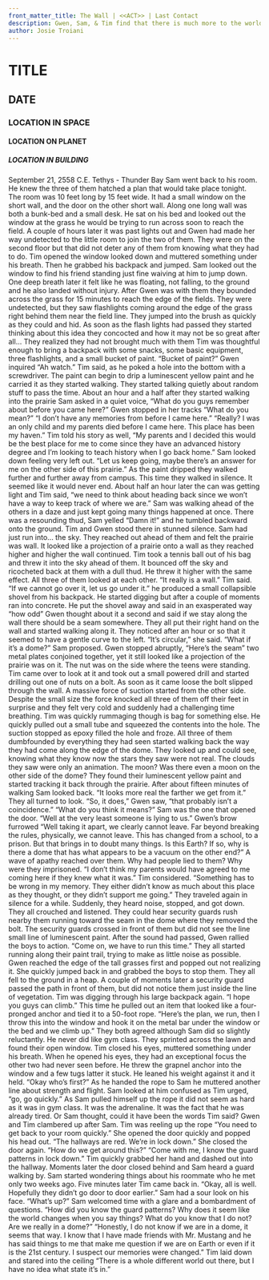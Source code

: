 ```yaml
---
front_matter_title: The Wall | <<ACT>> | Last Contact
description: Gwen, Sam, & Tim find that there is much more to the world than they expected.
author: Josie Troiani
---
```

# TITLE

## DATE

### LOCATION IN SPACE

#### LOCATION ON PLANET

##### LOCATION IN BUILDING

September 21, 2558 C.E.
Tethys - Thunder Bay
Sam went back to his room. He knew the three of them hatched a plan that would take place tonight. The room was 10 feet long by 15 feet wide. It had a small window on the short wall, and the door on the other short wall. Along one long wall was both a bunk-bed and a small desk. He sat on his bed and looked out the window at the grass he would be trying to run across soon to reach the field.
A couple of hours later it was past lights out and Gwen had made her way undetected to the little room to join the two of them. They were on the second floor but that did not deter any of them from knowing what they had to do. Tim opened the window looked down and muttered something under his breath. Then he grabbed his backpack and jumped. Sam looked out the window to find his friend standing just fine waiving at him to jump down. One deep breath later it felt like he was floating, not falling, to the ground and he also landed without injury.
After Gwen was with them they bounded across the grass for 15 minutes to reach the edge of the fields. They were undetected, but they saw flashlights coming around the edge of the grass right behind them near the field line. They jumped into the brush as quickly as they could and hid. As soon as the flash lights had passed they started thinking about this idea they concocted and how it may not be so great after all... They realized they had not brought much with them Tim was thoughtful enough to bring a backpack with some snacks, some basic equipment, three flashlights, and a small bucket of paint.
“Bucket of paint?” Gwen inquired
“Ah watch.” Tim said, as he poked a hole into the bottom with a screwdriver. The paint can begin to drip a luminescent yellow paint and he carried it as they started walking.
They started talking quietly about random stuff to pass the time. About an hour and a half after they started walking into the prairie Sam asked in a quiet voice, “What do you guys remember about before you came here?”
Gwen stopped in her tracks “What do you mean?”
“I don’t have any memories from before I came here.”
“Really? I was an only child and my parents died before I came here. This place has been my haven.”
Tim told his story as well, “My parents and I decided this would be the best place for me to come since they have an advanced history degree and I’m looking to teach history when I go back home.”
Sam looked down feeling very left out. “Let us keep going, maybe there’s an answer for me on the other side of this prairie.”
As the paint dripped they walked further and further away from campus. This time they walked in silence. It seemed like it would never end. About half an hour later the can was getting light and Tim said, “we need to think about heading back since we won’t have a way to keep track of where we are.”
Sam was walking ahead of the others in a daze and just kept going many things happened at once. There was a resounding thud, Sam yelled “Damn it!” and he tumbled backward onto the ground.
Tim and Gwen stood there in stunned silence. Sam had just run into... the sky.
They reached out ahead of them and felt the prairie was wall. It looked like a projection of a prairie onto a wall as they reached higher and higher the wall continued. Tim took a tennis ball out of his bag and threw it into the sky ahead of them. It bounced off the sky and ricocheted back at them with a dull thud. He threw it higher with the same effect.
All three of them looked at each other. “It really is a wall.” Tim said. “If we cannot go over it, let us go under it.” he produced a small collapsible shovel from his backpack. He started digging but after a couple of moments ran into concrete. He put the shovel away and said in an exasperated way “how odd”
Gwen thought about it a second and said if we stay along the wall there should be a seam somewhere. They all put their right hand on the wall and started walking along it. They noticed after an hour or so that it seemed to have a gentle curve to the left. “It’s circular,” she said.
“What if it’s a dome?” Sam proposed.
Gwen stopped abruptly, “Here’s the seam” two metal plates conjoined together, yet it still looked like a projection of the prairie was on it. The nut was on the side where the teens were standing.
Tim came over to look at it and took out a small powered drill and started drilling out one of nuts on a bolt. As soon as it came loose the bolt slipped through the wall. A massive force of suction started from the other side. Despite the small size the force knocked all three of them off their feet in surprise and they felt very cold and suddenly had a challenging time breathing. Tim was quickly rummaging though is bag for something else. He quickly pulled out a small tube and squeezed the contents into the hole. The suction stopped as epoxy filled the hole and froze.
All three of them dumbfounded by everything they had seen started walking back the way they had come along the edge of the dome. They looked up and could see, knowing what they know now the stars they saw were not real. The clouds they saw were only an animation. The moon? Was there even a moon on the other side of the dome?
They found their luminescent yellow paint and started tracking it back through the prairie. After about fifteen minutes of walking Sam looked back. “It looks more real the farther we get from it.” They all turned to look. “So, it does,” Gwen saw, “that probably isn’t a coincidence.”
“What do you think it means?” Sam was the one that opened the door.
“Well at the very least someone is lying to us.” Gwen’s brow furrowed
“Well taking it apart, we clearly cannot leave. Far beyond breaking the rules, physically, we cannot leave. This has changed from a school, to a prison. But that brings in to doubt many things. Is this Earth? If so, why is there a dome that has what appears to be a vacuum on the other end?”
A wave of apathy reached over them. Why had people lied to them? Why were they imprisoned.
“I don’t think my parents would have agreed to me coming here if they knew what it was.” Tim considered. “Something has to be wrong in my memory. They either didn’t know as much about this place as they thought, or they didn’t support me going.”
They traveled again in silence for a while. Suddenly, they heard noise, stopped, and got down. They all crouched and listened. They could hear security guards rush nearby them running toward the seam in the dome where they removed the bolt. The security guards crossed in front of them but did not see the line small line of luminescent paint.
After the sound had passed, Gwen rallied the boys to action. “Come on, we have to run this time.” They all started running along their paint trail, trying to make as little noise as possible. Gwen reached the edge of the tall grasses first and popped out not realizing it. She quickly jumped back in and grabbed the boys to stop them. They all fell to the ground in a heap. A couple of moments later a security guard passed the path in front of them, but did not notice them just inside the line of vegetation.
Tim was digging through his large backpack again. “I hope you guys can climb.” This time he pulled out an item that looked like a four-pronged anchor and tied it to a 50-foot rope. “Here’s the plan, we run, then I throw this into the window and hook it on the metal bar under the window or the bed and we climb up.” They both agreed although Sam did so slightly reluctantly. He never did like gym class.
They sprinted across the lawn and found their open window. Tim closed his eyes, muttered something under his breath. When he opened his eyes, they had an exceptional focus the other two had never seen before. He threw the grapnel anchor into the window and a few tugs latter it stuck. He leaned his weight against it and it held.
“Okay who’s first?” As he handed the rope to Sam he muttered another line about strength and flight. Sam looked at him confused as Tim urged, “go, go quickly.”
As Sam pulled himself up the rope it did not seem as hard as it was in gym class. It was the adrenaline. It was the fact that he was already tired. Or Sam thought, could it have been the words Tim said?
Gwen and Tim clambered up after Sam. Tim was reeling up the rope “You need to get back to your room quickly.”
She opened the door quickly and popped his head out. “The hallways are red. We’re in lock down.” She closed the door again. “How do we get around this?”
“Come with me, I know the guard patterns in lock down.” Tim quickly grabbed her hand and dashed out into the hallway. Moments later the door closed behind and Sam heard a guard walking by.
Sam started wondering things about his roommate who he met only two weeks ago.
Five minutes later Tim came back in. “Okay, all is well. Hopefully they didn’t go door to door earlier.” Sam had a sour look on his face. “What’s up?”
Sam welcomed time with a glare and a bombardment of questions. “How did you know the guard patterns? Why does it seem like the world changes when you say things? What do you know that I do not? Are we really in a dome?”
“Honestly, I do not know if we are in a dome, it seems that way. I know that I have made friends with Mr. Mustang and he has said things to me that make me question if we are on Earth or even if it is the 21st century. I suspect our memories were changed.”
Tim laid down and stared into the ceiling “There is a whole different world out there, but I have no idea what state it’s in.”
